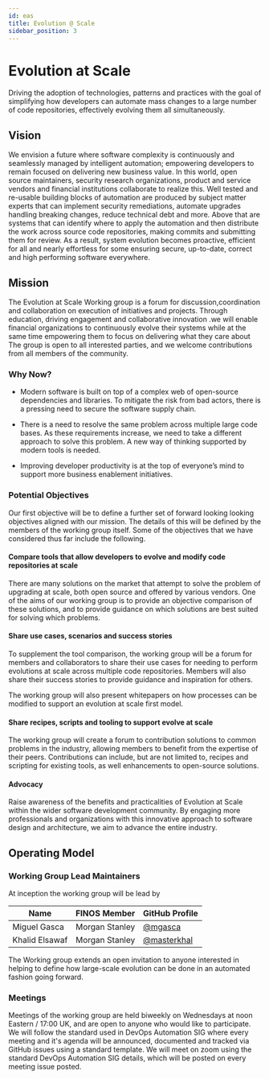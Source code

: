 ```yaml
---
id: eas
title: Evolution @ Scale
sidebar_position: 3
---
```


# Evolution at Scale

Driving the adoption of technologies, patterns and practices with the goal of simplifying how developers can automate mass changes to a large number of code repositories, effectively evolving them all simultaneously.

## Vision

We envision a future where software complexity is continuously and seamlessly managed by intelligent automation; empowering developers to remain focused on delivering new business value. In this world, open source maintainers, security research organizations, product and service vendors and financial institutions collaborate to realize this. Well tested and re-usable building blocks of automation are produced by subject matter experts that can implement security remediations, automate upgrades handling breaking changes, reduce technical debt and more. Above that are systems that can identify where to apply the automation and then distribute the work across source code repositories, making commits and submitting them for review. As a result, system evolution becomes proactive, efficient for all and nearly effortless for some ensuring secure, up-to-date, correct and high performing software everywhere.

## Mission

The Evolution at Scale Working group is a forum for discussion,coordination and collaboration on execution of initiatives and projects. Through education, driving engagement and collaborative innovation .we will enable financial organizations to continuously evolve their systems while at the same time empowering them to focus on delivering what they care about The group is open to all interested parties, and we welcome contributions from all members of the community.

### Why Now?

- Modern software is built on top of a complex web of open-source dependencies and libraries. To mitigate the risk from bad actors, there is a pressing need to secure the software supply chain.

- There is a need to resolve the same problem across multiple large code bases. As these requirements increase, we need to take a different approach to solve this problem. A new way of thinking supported by modern tools is needed.

- Improving developer productivity is at the top of everyone’s mind to support more business enablement initiatives.

### Potential Objectives

Our first objective will be to define a further set of forward looking looking objectives aligned with our mission. The details of this will be defined by the members of the working group itself. Some of the objectives that we have considered thus far include the following.

#### Compare tools that allow developers to evolve and modify code repositories at scale

There are many solutions on the market that attempt to solve the problem of upgrading at scale, both open source and offered by various vendors. One of the aims of our working group is to provide an objective comparison of these solutions, and to provide guidance on which solutions are best suited for solving which problems.

#### Share use cases, scenarios and success stories

To supplement the tool comparison, the working group will be a forum for members and collaborators to share their use cases for needing to perform evolutions at scale across multiple code repositories. Members will also share their success stories to provide guidance and inspiration for others.

The working group will also present whitepapers on how processes can be modified to support an evolution at scale first model.

#### Share recipes, scripts and tooling to support evolve at scale

The working group will create a forum to contribution solutions to common problems in the industry, allowing members to benefit from the expertise of their peers. Contributions can include, but are not limited to, recipes and scripting for existing tools, as well enhancements to open-source solutions.

#### Advocacy

Raise awareness of the benefits and practicalities of Evolution at Scale within the wider software development community. By engaging more professionals and organizations with this innovative approach to software design and architecture, we aim to advance the entire industry.

## Operating Model

### Working Group Lead Maintainers

At inception the working group will be lead by

| Name           | FINOS Member   | GitHub Profile                              |
| -------------- | -------------- | ------------------------------------------- |
| Miguel Gasca   | Morgan Stanley | [@mgasca](http://github.com/mgasca)         |
| Khalid Elsawaf | Morgan Stanley | [@masterkhal](http://github.com/masterkhal) |

The Working group extends an open invitation to anyone interested in helping to define how large-scale evolution can be done in an automated fashion going forward.

### Meetings

Meetings of the working group are held biweekly on Wednesdays at noon Eastern / 17:00 UK, and are open to anyone who would like to participate. We will follow the standard used in DevOps Automation SIG where every meeting and it's agenda will be announced, documented and tracked via GitHub issues using a standard template. We will meet on zoom using the standard DevOps Automation SIG details, which will be posted on every meeting issue posted.
